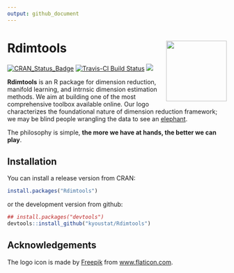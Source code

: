 ```yaml
---
output: github_document
---
```


<!-- README.md is generated from README.Rmd. Please edit that file -->

# Rdimtools <a href='https://kyoustat.com/Rdimtools'><img src='man/figures/logo.png' align="right" height="139" /></a>

<!-- badges: start -->
[![CRAN_Status_Badge](http://www.r-pkg.org/badges/version/Rdimtools?color=green)](https://cran.r-project.org/package=Rdimtools)
[![Travis-CI Build Status](https://travis-ci.org/kyoustat/Rdimtools.svg?branch=master)](https://travis-ci.org/kyoustat/Rdimtools)
[![](https://cranlogs.r-pkg.org/badges/Rdimtools)](https://cran.r-project.org/package=Rdimtools)
<!-- badges: end -->

**Rdimtools** is an R package for dimension reduction, manifold learning, and intrnsic dimension estimation methods. We aim at building one of the most comprehensive toolbox available online. Our logo characterizes the foundational nature of dimension reduction framework; we may be 
blind people wrangling the data to see an [elephant](https://en.wikipedia.org/wiki/Blind_men_and_an_elephant). 

The philosophy is simple, **the more we have at hands, the better we can play**.

## Installation

You can install a release version from CRAN:
```r
install.packages("Rdimtools")
```

or the development version from github:
```r
## install.packages("devtools")
devtools::install_github("kyoustat/Rdimtools")
```

## Acknowledgements

The logo icon is made by [Freepik](https://www.flaticon.com/authors/freepik) from [www.flaticon.com](www.flaticon.com).
